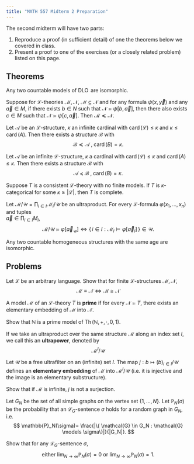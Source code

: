 ```yaml
---
title: "MATH 557 Midterm 2 Preparation"
---
```


The second midterm will have two parts:

1. Reproduce a proof (in sufficient detail) of one the theorems below we covered in class.
2. Present a proof to one of the exercises (or a closely related problem) listed on this page.

## Theorems

::: Theorem

Any two countable models of $\operatorname{DLO}$ are isomorphic.
:::

::: Theorem

Suppose for $\mathcal{L}$-theories $\mathcal{M}, \mathcal{N}$, $\mathcal{M} \subseteq \mathcal{N}$ and for any formula $\psi(x, \vec{y})$ and any $\vec{a} \in M$, if there exists $b \in N$ such that $\mathcal{N} \models \psi[b, \vec{a}]$, then there also exists $c \in M$ such that $\mathcal{N} \models \psi[c, \vec{a}]$. Then $\mathcal{M} \preceq \mathcal{N}$.
:::


::: Theorem

Let $\mathcal{A}$ be an $\mathcal{L}$-structure, $\kappa$ an infinite cardinal with $\operatorname{card}(\mathcal{L}) \le \kappa$ and $\kappa \le \operatorname{card}(A)$. Then there exists a structure $\mathcal{B}$ with
$$
\mathcal{B} \preceq  \mathcal{A} \; , \; \operatorname{card}(B) = \kappa.
$$
:::


::: Theorem

Let $\mathcal{A}$ be an infinite $\mathcal{L}$-structure, $\kappa$ a cardinal with $\operatorname{card}(\mathcal{L}) \le \kappa$ and $\operatorname{card}(A) \le \kappa$. Then there exists a structure $\mathcal{B}$ with
$$
\mathcal{A} \preceq  \mathcal{B} \; , \;  \operatorname{card}(B) = \kappa.
$$
:::

::: Theorem 

Suppose $T$ is a consistent $\mathcal{L}$-theory with no finite models. If $T$ is $\kappa$-categorical for some $\kappa \geq |\mathcal{L}|$, then $T$ is complete.
:::


::: Theorem

Let $\mathcal{M}/\mathcal{U} = \prod_{i \in I} \mathcal{M}_i / \mathcal{U}$ be an ultraproduct.
For every $\mathcal{L}$-formula $\varphi(x_1,\dots,x_n)$ and tuples  
$\vec a \in \prod_{i \in I} M_i$,
$$
\mathcal{M}/\mathcal{U} \models \varphi[\vec a_{\mathcal{U}}]
\iff
\{\, i \in I : \mathcal{M}_i \models \varphi[\vec a_i]\,\} \in \mathcal{U}.
$$
:::


::: Theorem

Any two countable homogeneous structures with the same age are isomorphic.
:::

<!-- ::: Theorem

Let $\mathcal{L}$ be a finite language with only relation symbols. Let $\overline{K}$ be a class of finite $\mathcal{L}$-structures such that there are only countably many isomorphism types in $\overline{K}$.

Then $\overline{K}$ is an amalgamation class if and only if $\overline{K}$ is the age of a countable homogeneous $\mathcal{L}$-structure.
:::
 -->


## Problems

::: Problem

Let $\mathcal{L}$ be an arbitrary language. Show that for finite $\mathcal{L}$-structures $\mathcal{M}, \mathcal{N}$,
$$
\mathcal{M} \equiv \mathcal{N} \; \iff \; \mathcal{M} \cong \mathcal{N}
$$
:::

::: Problem

A model $\mathcal{M}$ of an $\mathcal{L}$-theory $T$ is **prime** if for every $\mathcal{N} \models T$, there exists an elementary embedding of $\mathcal{M}$ into $\mathcal{N}$.

Show that $\mathbb{N}$ is a prime model of $\operatorname{Th}(\mathbb{N},+,\cdot, 0, 1)$.
:::


::: Problem

If we take an ultraproduct over the same structure $\mathcal{M}$ along an index set $I$, we call this an **ultrapower**, denoted by 
$$
\mathcal{M}^I/\mathcal{U}
$$

Let $\mathcal{U}$ be a free ultrafilter on an (infinite) set $I$. The map $j: b \mapsto (b)_{i \in I}/\mathcal{U}$ defines an **elementary embedding** of $\mathcal{M}$ into $\mathcal{M}^I/\mathcal{U}$ (i.e. it is injective and the image is an elementary substructure).

Show that if $\mathcal{M}$ is infinite, $j$ is not a surjection.
:::

::: Problem

Let $G_N$ be the set of all simple graphs on the vertex set $\{1, \dots, N\}$. Let $\mathbb{P}_N(\sigma)$ be the probability that an $\mathcal{L}_G$-sentence $\sigma$ holds for a random graph in $G_N$, i.e.
$$
\mathbb{P}_N(\sigma)=  \frac{|\{ \mathcal{G} \in G_N : \mathcal{G} \models \sigma\}|}{|G_N|}.
$$

Show that for any $\mathcal{L}_G$-sentence $\sigma$,
$$
\text{either } \lim_{N \to \infty} \mathbb{P}_N(\sigma) = 0 \text{ or } \lim_{N \to \infty} \mathbb{P}_N(\sigma) = 1.
$$
:::


